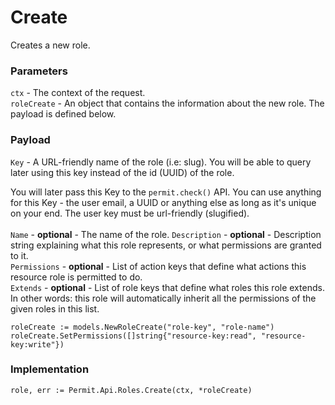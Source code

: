 # Create

Creates a new role.

### Parameters
`ctx` -  The context of the request.<br/>
`roleCreate` - An object that contains the information about the new role. The payload is defined below.<br/>

### Payload
`Key` - A URL-friendly name of the role (i.e: slug). You will be able to query later using this key instead of the id (UUID) of the role.

You will later pass this Key to the `permit.check()` API. You can use anything for this Key - the user email, a UUID or anything else as long as it's unique on your end. The user key must be url-friendly (slugified).<br/><br/>
`Name` - **optional** - The name of the role.
`Description` - **optional** - Description string explaining what this role represents, or what permissions are granted to it.<br/>
`Permissions` - **optional** - List of action keys that define what actions this resource role is permitted to do.<br/>
`Extends` - **optional** - List of role keys that define what roles this role extends. In other words: this role will automatically inherit all the permissions of the given roles in this list.<br/>

```golang
roleCreate := models.NewRoleCreate("role-key", "role-name")
roleCreate.SetPermissions([]string{"resource-key:read", "resource-key:write"})
```

### Implementation
```golang
role, err := Permit.Api.Roles.Create(ctx, *roleCreate)
```
